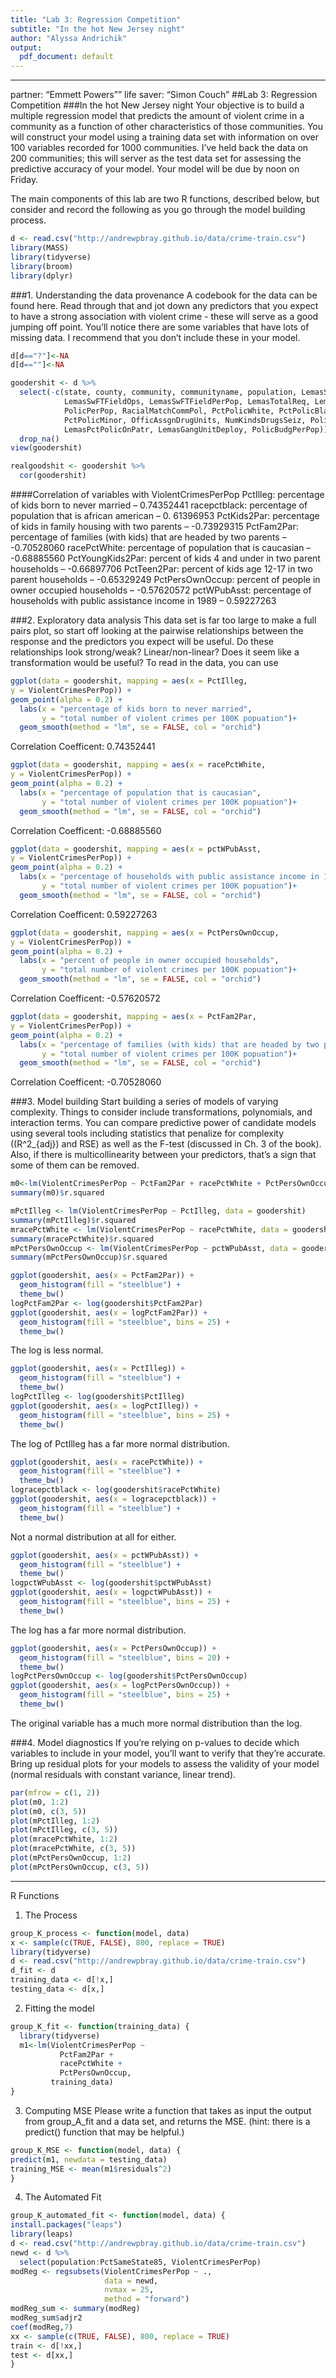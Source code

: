 ```yaml
---
title: "Lab 3: Regression Competition"
subtitle: "In the hot New Jersey night"
author: "Alyssa Andrichik"
output: 
  pdf_document: default
---
```


* * *
partner: "Emmett Powers""
life saver: "Simon Couch"
##Lab 3: Regression Competition
###In the hot New Jersey night
Your objective is to build a multiple regression model that predicts the amount of violent crime in a community as a function of other characteristics of those communities. You will construct your model using a training data set with information on over 100 variables recorded for 1000 communities. I’ve held back the data on 200 communities; this will server as the test data set for assessing the predictive accuracy of your model. Your model will be due by noon on Friday.

The main components of this lab are two R functions, described below, but consider and record the following as you go through the model building process.

```r
d <- read.csv("http://andrewpbray.github.io/data/crime-train.csv")
library(MASS)
library(tidyverse)
library(broom)
library(dplyr)
```

###1. Understanding the data provenance
A codebook for the data can be found here. Read through that and jot down any predictors that you expect to have a strong association with violent crime - these will serve as a good jumping off point. You’ll notice there are some variables that have lots of missing data. I recommend that you don’t include these in your model.

```r
d[d=="?"]<-NA
d[d==""]<-NA
```
```r
goodershit <- d %>%
  select(-c(state, county, community, communityname, population, LemasSwornFT, LemasSwFTPerPop, 
            LemasSwFTFieldOps, LemasSwFTFieldPerPop, LemasTotalReq, LemasTotReqPerPop, PolicReqPerOffic, 
            PolicPerPop, RacialMatchCommPol, PctPolicWhite, PctPolicBlack, PctPolicHisp, PctPolicAsian, 
            PctPolicMinor, OfficAssgnDrugUnits, NumKindsDrugsSeiz, PolicAveOTWorked, PolicCars, PolicOperBudg, 
            LemasPctPolicOnPatr, LemasGangUnitDeploy, PolicBudgPerPop)) %>%
  drop_na()
view(goodershit)

realgoodshit <- goodershit %>%
  cor(goodershit)
```

####Correlation of variables with ViolentCrimesPerPop
PctIlleg: percentage of kids born to never married -- 0.74352441
racepctblack: percentage of population that is african american -- 0. 61396953
PctKids2Par: percentage of kids in family housing with two parents -- -0.73929315
PctFam2Par: percentage of families (with kids) that are headed by two parents -- -0.70528060
racePctWhite: percentage of population that is caucasian -- -0.68885560
PctYoungKids2Par: percent of kids 4 and under in two parent households -- -0.66897706
PctTeen2Par: percent of kids age 12-17 in two parent households -- -0.65329249
PctPersOwnOccup: percent of people in owner occupied households -- -0.57620572
pctWPubAsst: percentage of households with public assistance income in 1989 -- 0.59227263

###2. Exploratory data analysis
This data set is far too large to make a full pairs plot, so start off looking at the pairwise relationships between the response and the predictors you expect will be useful. Do these relationships look strong/weak? Linear/non-linear? Does it seem like a transformation would be useful? To read in the data, you can use

```r
ggplot(data = goodershit, mapping = aes(x = PctIlleg,
y = ViolentCrimesPerPop)) +
geom_point(alpha = 0.2) +
  labs(x = "percentage of kids born to never married", 
       y = "total number of violent crimes per 100K popuation")+
  geom_smooth(method = "lm", se = FALSE, col = "orchid")
```
Correlation Coefficent: 0.74352441

```r
ggplot(data = goodershit, mapping = aes(x = racePctWhite,
y = ViolentCrimesPerPop)) +
geom_point(alpha = 0.2) +
  labs(x = "percentage of population that is caucasian", 
       y = "total number of violent crimes per 100K popuation")+
  geom_smooth(method = "lm", se = FALSE, col = "orchid")
```
Correlation Coefficent: -0.68885560

```r
ggplot(data = goodershit, mapping = aes(x = pctWPubAsst,
y = ViolentCrimesPerPop)) +
geom_point(alpha = 0.2) +
  labs(x = "percentage of households with public assistance income in 1989", 
       y = "total number of violent crimes per 100K popuation")+
  geom_smooth(method = "lm", se = FALSE, col = "orchid")
```
Correlation Coefficent: 0.59227263

```r
ggplot(data = goodershit, mapping = aes(x = PctPersOwnOccup,
y = ViolentCrimesPerPop)) +
geom_point(alpha = 0.2) +
  labs(x = "percent of people in owner occupied households", 
       y = "total number of violent crimes per 100K popuation")+
  geom_smooth(method = "lm", se = FALSE, col = "orchid")
```
Correlation Coefficent: -0.57620572

```r
ggplot(data = goodershit, mapping = aes(x = PctFam2Par,
y = ViolentCrimesPerPop)) +
geom_point(alpha = 0.2) +
  labs(x = "percentage of families (with kids) that are headed by two parents", 
       y = "total number of violent crimes per 100K popuation")+
  geom_smooth(method = "lm", se = FALSE, col = "orchid")
```
Correlation Coefficent: -0.70528060

###3. Model building
Start building a series of models of varying complexity. Things to consider include transformations, polynomials, and interaction terms. You can compare predictive power of candidate models using several tools including statistics that penalize for complexity ((R^2_{adj}) and RSE) as well as the F-test (discussed in Ch. 3 of the book). Also, if there is multicollinearity between your predictors, that’s a sign that some of them can be removed.

```r
m0<-lm(ViolentCrimesPerPop ~ PctFam2Par + racePctWhite + PctPersOwnOccup, data = goodershit)
summary(m0)$r.squared 
```
```r
mPctIlleg <- lm(ViolentCrimesPerPop ~ PctIlleg, data = goodershit)
summary(mPctIlleg)$r.squared
mracePctWhite <- lm(ViolentCrimesPerPop ~ racePctWhite, data = goodershit)
summary(mracePctWhite)$r.squared
mPctPersOwnOccup <- lm(ViolentCrimesPerPop ~ pctWPubAsst, data = goodershit)
summary(mPctPersOwnOccup)$r.squared
```

```r
ggplot(goodershit, aes(x = PctFam2Par)) +
  geom_histogram(fill = "steelblue") +
  theme_bw()
logPctFam2Par <- log(goodershit$PctFam2Par)
ggplot(goodershit, aes(x = logPctFam2Par)) +
  geom_histogram(fill = "steelblue", bins = 25) +
  theme_bw()
```
The log is less normal.

```r
ggplot(goodershit, aes(x = PctIlleg)) +
  geom_histogram(fill = "steelblue") +
  theme_bw()
logPctIlleg <- log(goodershit$PctIlleg)
ggplot(goodershit, aes(x = logPctIlleg)) +
  geom_histogram(fill = "steelblue", bins = 25) +
  theme_bw()
```
The log of PctIlleg has a far more normal distribution.

```r
ggplot(goodershit, aes(x = racePctWhite)) +
  geom_histogram(fill = "steelblue") +
  theme_bw()
logracepctblack <- log(goodershit$racePctWhite)
ggplot(goodershit, aes(x = logracepctblack)) +
  geom_histogram(fill = "steelblue") +
  theme_bw()
```
Not a normal distribution at all for either.

```r
ggplot(goodershit, aes(x = pctWPubAsst)) +
  geom_histogram(fill = "steelblue") +
  theme_bw()
logpctWPubAsst <- log(goodershit$pctWPubAsst)
ggplot(goodershit, aes(x = logpctWPubAsst)) +
  geom_histogram(fill = "steelblue", bins = 25) +
  theme_bw()
```
The log has a far more normal distribution.

```r
ggplot(goodershit, aes(x = PctPersOwnOccup)) +
  geom_histogram(fill = "steelblue", bins = 20) +
  theme_bw()
logPctPersOwnOccup <- log(goodershit$PctPersOwnOccup)
ggplot(goodershit, aes(x = logPctPersOwnOccup)) +
  geom_histogram(fill = "steelblue", bins = 25) +
  theme_bw()
```
The original variable has a much more normal distribution than the log.

###4. Model diagnostics
If you’re relying on p-values to decide which variables to include in your model, you’ll want to verify that they’re accurate. Bring up residual plots for your models to assess the validity of your model (normal residuals with constant variance, linear trend).

```r
par(mfrow = c(1, 2))
plot(m0, 1:2)
plot(m0, c(3, 5))
plot(mPctIlleg, 1:2)
plot(mPctIlleg, c(3, 5))
plot(mracePctWhite, 1:2)
plot(mracePctWhite, c(3, 5))
plot(mPctPersOwnOccup, 1:2)
plot(mPctPersOwnOccup, c(3, 5))
```

* * *
R Functions

1. The Process
```r
group_K_process <- function(model, data)
x <- sample(c(TRUE, FALSE), 800, replace = TRUE)
library(tidyverse)
d <- read.csv("http://andrewpbray.github.io/data/crime-train.csv")
d_fit <- d
training_data <- d[!x,]
testing_data <- d[x,] 
```

2. Fitting the model
```r
group_K_fit <- function(training_data) { 
  library(tidyverse)
  m1<-lm(ViolentCrimesPerPop ~ 
           PctFam2Par + 
           racePctWhite + 
           PctPersOwnOccup, 
         training_data)
}
```

3. Computing MSE
Please write a function that takes as input the output from group_A_fit and a data set, and returns the MSE. (hint: there is a predict() function that may be helpful.)
```r
group_K_MSE <- function(model, data) {
predict(m1, newdata = testing_data)
training_MSE <- mean(m1$residuals^2)
}
```

4. The Automated Fit
```r
group_K_automated_fit <- function(model, data) {
install.packages("leaps")
library(leaps)
d <- read.csv("http://andrewpbray.github.io/data/crime-train.csv")
newd <- d %>%
  select(population:PctSameState85, ViolentCrimesPerPop)
modReg <- regsubsets(ViolentCrimesPerPop ~ ., 
                     data = newd, 
                     nvmax = 25, 
                     method = "forward")
modReg_sum <- summary(modReg)
modReg_sum$adjr2
coef(modReg,7)
xx <- sample(c(TRUE, FALSE), 800, replace = TRUE)
train <- d[!xx,]
test <- d[xx,] 
}
```